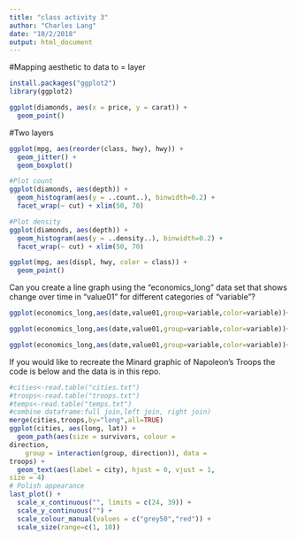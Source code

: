 ```yaml
---
title: "class activity 3"
author: "Charles Lang"
date: "10/2/2018"
output: html_document
---
```


#Mapping aesthetic to data to = layer
```r
install.packages("ggplot2")
library(ggplot2)

ggplot(diamonds, aes(x = price, y = carat)) +
  geom_point()
```

#Two layers
```r
ggplot(mpg, aes(reorder(class, hwy), hwy)) +
  geom_jitter() +
  geom_boxplot()
```

```r

#Plot count
ggplot(diamonds, aes(depth)) +
  geom_histogram(aes(y = ..count..), binwidth=0.2) +
  facet_wrap(~ cut) + xlim(50, 70)

#Plot density
ggplot(diamonds, aes(depth)) +
  geom_histogram(aes(y = ..density..), binwidth=0.2) +
  facet_wrap(~ cut) + xlim(50, 70)
```

```r
ggplot(mpg, aes(displ, hwy, color = class)) +
  geom_point()

```

Can you create a line graph using the "economics_long" data set that shows change over time in "value01" for different categories of "variable"?

```r
ggplot(economics_long,aes(date,value01,group=variable,color=variable))+geom_line() + facet_grid(~variable)

```
```r
ggplot(economics_long,aes(date,value01,group=variable,color=variable))+geom_line() + facet_wrap(~variable)

```

```r
ggplot(economics_long,aes(date,value01,group=variable,color=variable))+geom_line() + facet_grid(variable~.)
```

If you would like to recreate the Minard graphic of Napoleon's Troops the code is below and the data is in this repo.

```r
#cities<-read.table("cities.txt")
#troops<-read.table("troops.txt")
#temps<-read.table("temps.txt")
#combine dataframe:full join,left join, right join)
merge(cities,troops,by="long",all=TRUE)
ggplot(cities, aes(long, lat)) +
  geom_path(aes(size = survivors, colour =
direction,
    group = interaction(group, direction)), data =
troops) +
  geom_text(aes(label = city), hjust = 0, vjust = 1,
size = 4)
# Polish appearance
last_plot() +
  scale_x_continuous("", limits = c(24, 39)) +
  scale_y_continuous("") +
  scale_colour_manual(values = c("grey50","red")) +
  scale_size(range=c(1, 10))
```

